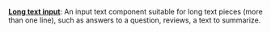 **[Long text input](/build-custom-tools/user-inputs/long-text-input)**: 
An input text component suitable for long text pieces (more than one line), such as
answers to a question, reviews, a text to summarize.